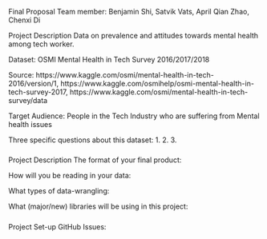 Final Proposal
Team member: Benjamin Shi, Satvik Vats, April Qian Zhao, Chenxi Di


Project Description
Data on prevalence and attitudes towards mental health among tech worker.

Dataset:
OSMI Mental Health in Tech Survey 2016/2017/2018

Source:
https://www.kaggle.com/osmi/mental-health-in-tech-2016/version/1,
https://www.kaggle.com/osmihelp/osmi-mental-health-in-tech-survey-2017,
https://www.kaggle.com/osmi/mental-health-in-tech-survey/data

Target Audience:
People in the Tech Industry who are suffering from Mental health issues

Three specific questions about this dataset:
1.
2.
3.

#####
Project Description
The format of your final product:

How will you be reading in your data:

What types of data-wrangling:

What (major/new) libraries will be using in this project:

#####
Project Set-up
GitHub Issues:
